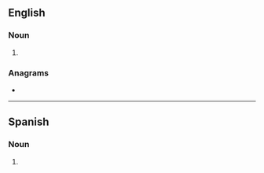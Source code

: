 {{also|thêtas}}
==English==

===Noun===
{{head|en|noun form}}

# {{plural of|en|theta}}

===Anagrams===
* {{anagrams|en|a=aehstt|hatest|stathe}}

----

==Spanish==

===Noun===
{{head|es|noun form|g=f-p}}

# {{noun form of|es|theta||p}}